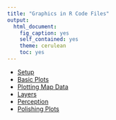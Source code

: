 ```yaml
---
title: "Graphics in R Code Files"
output:
  html_document:
    fig_caption: yes
    self_contained: yes
    theme: cerulean
    toc: yes
---
```


- [Setup](Setup.R)
- [Basic Plots](BasicPlots.R)
- [Plotting Map Data](MapData.R)
- [Layers](Layers.R)
- [Perception](Perception.R)
- [Polishing Plots](Polishing.R)

